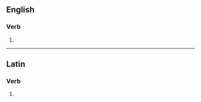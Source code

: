 ==English==

===Verb===
{{head|en|verb form}}

# {{en-third-person singular of|allegorize}}

----

==Latin==

===Verb===
{{la-verb-form|allēgorizēs}}

# {{inflection of|allēgorizō||2|s|pres|actv|subj|lang=la}}